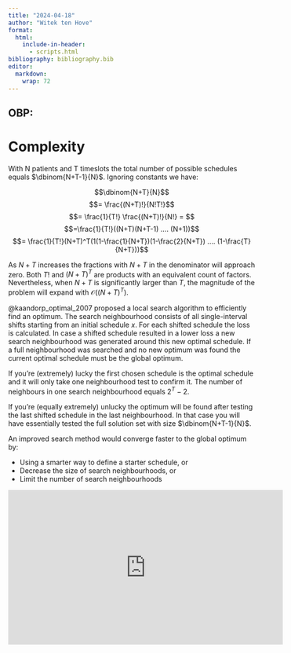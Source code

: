 ```yaml
---
title: "2024-04-18"
author: "Witek ten Hove"
format:
  html:
    include-in-header:
      - scripts.html
bibliography: bibliography.bib
editor: 
  markdown: 
    wrap: 72
---
```


## OBP:

# Complexity

With N patients and T timeslots the total number of possible schedules equals $\dbinom{N+T-1}{N}$. Ignoring constants we have:

$$\dbinom{N+T}{N}$$ $$= \frac{(N+T)!}{N!T!}$$ $$= \frac{1}{T!} \frac{(N+T)!}{N!} = $$ $$=\frac{1}{T!}((N+T)(N+T-1) .... (N+1))$$ $$= \frac{1}{T!}(N+T)^T(1(1-\frac{1}{N+T})(1-\frac{2}{N+T}) .... (1-\frac{T}{N+T}))$$

As $N + T$ increases the fractions with $N + T$ in the denominator will approach zero. Both $T!$ and $(N+T)^T$ are products with an equivalent count of factors. Nevertheless, when $N+T$ is significantly larger than $T$, the magnitude of the problem will expand with $\mathcal{O}((N+T)^T)$.

@kaandorp_optimal_2007 proposed a local search algorithm to efficiently find an optimum. The search neighbourhood consists of all single-interval shifts starting from an initial schedule $x$. For each shifted schedule the loss is calculated. In case a shifted schedule resulted in a lower loss a new search neighbourhood was generated around this new optimal schedule. If a full neighbourhood was searched and no new optimum was found the current optimal schedule must be the global optimum.

If you're (extremely) lucky the first chosen schedule is the optimal schedule and it will only take one neighbourhood test to confirm it. The number of neighbours in one search neighbourhood equals $2^T-2$.

If you're (equally extremely) unlucky the optimum will be found after testing the last shifted schedule in the last neighbourhood. In that case you will have essentially tested the full solution set with size $\dbinom{N+T-1}{N}$.

An improved search method would converge faster to the global optimum by:

- Using a smarter way to define a starter schedule, or
- Decrease the size of search neighbourhoods, or
- Limit the number of search neighbourhoods

```{=html}
<iframe width="560" height="315" src="https://www.youtube.com/embed/videoseries?si=qNvDsvguwVykFs_r&amp;list=PLhnjkyiJB1LNFEV_mR1pMi4zHtIMnnoGr" title="YouTube video player" frameborder="0" allow="accelerometer; autoplay; clipboard-write; encrypted-media; gyroscope; picture-in-picture; web-share" referrerpolicy="strict-origin-when-cross-origin" allowfullscreen></iframe>
```

        				

        			

        		

        	

